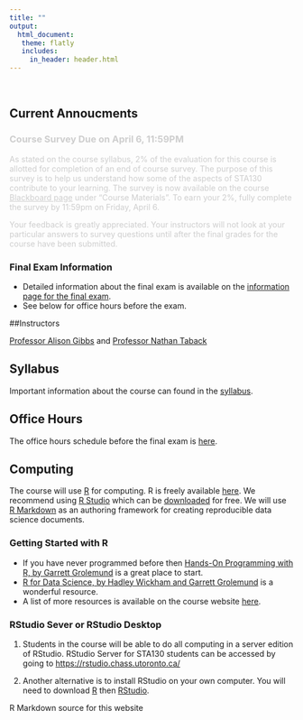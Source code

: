 ```yaml
---
title: ""
output: 
  html_document:
   theme: flatly
   includes:
     in_header: header.html
---
```


<br/>

## Current Annoucments 

<div style = "opacity: 0.2">
### Course Survey Due on April 6, 11:59PM 

As stated on the course syllabus, 2% of the evaluation for this course is allotted for completion of an end of course survey.  The purpose of this survey is to help us understand how some of the aspects of STA130 contribute to your learning. 
The survey is now available on the course [Blackboard page](https://portal.utoronto.ca) under “Course Materials”.  To earn your 2%, fully complete the survey by 11:59pm on Friday, April 6. 

Your feedback is greatly appreciated.  Your instructors will not look at your particular answers to survey questions until after the final grades for the course have been submitted. 
</div>

### Final Exam Information

- Detailed information about the final exam is available on the [information page for the final exam](finalexam.html).  
- See below for office hours before the exam.


##Instructors

[Professor Alison Gibbs](http://utstat.toronto.edu/~alisong/) and [Professor Nathan Taback](http://utstat.toronto.edu/~nathan/)

## Syllabus

Important information about the course can found in the [syllabus](STA130syllabus2018S.html). 

## Office Hours

The office hours schedule before the final exam is [here](finalexamoh.html).


## Computing

The course will use [R](https://www.r-project.org) for computing. R is freely available [here](http://cran.utstat.utoronto.ca). We recommend using [R Studio](https://www.rstudio.com) which can be [downloaded](http://cran.utstat.utoronto.ca) for free.  We will use [R Markdown](http://rmarkdown.rstudio.com) as an authoring framework for creating reproducible data science documents.

### Getting Started with R

- If you have never programmed before then [Hands-On Programming with R, by Garrett Grolemund](https://d1b10bmlvqabco.cloudfront.net/attach/ighbo26t3ua52t/igp9099yy4v10/igz7vp4w5su9/OReilly_HandsOn_Programming_with_R_2014.pdf) is a great place to start.
- [R for Data Science, by Hadley Wickham and Garrett Grolemund](http://r4ds.had.co.nz) is a wonderful resource. 
- A list of more resources is available on the course website [here](R_resources.html).

### RStudio Sever or RStudio Desktop

1. Students in the course will be able to do all computing in a server edition of RStudio.  RStudio Server for STA130 students can be accessed by going to <https://rstudio.chass.utoronto.ca/>

2. Another alternative is to install RStudio on your own computer.  You will need to download [R](http://cran.utstat.utoronto.ca) then [RStudio](https://www.rstudio.com/products/rstudio/download/#download). 




R Markdown source for this website <a href="https://github.com/ntaback/UofT_STA130">
<i class="fa fa-github fa-2x" aria-hidden="true"></i>
</a>
